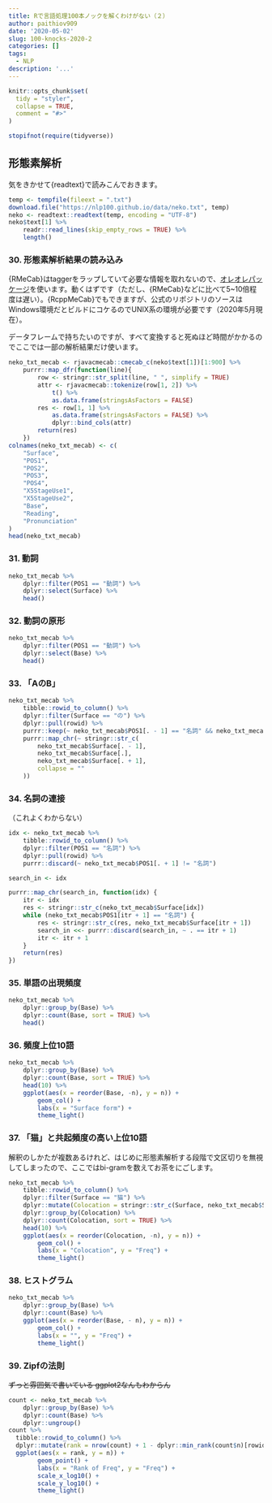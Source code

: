 ```yaml
---
title: Rで言語処理100本ノックを解くわけがない（２）
author: paithiov909
date: '2020-05-02'
slug: 100-knocks-2020-2
categories: []
tags:
  - NLP
description: '...'
---
```


```r
knitr::opts_chunk$set(
  tidy = "styler",
  collapse = TRUE,
  comment = "#>"
)

stopifnot(require(tidyverse))
```

## 形態素解析

気をきかせて{readtext}で読みこんでおきます。

```r
temp <- tempfile(fileext = ".txt")
download.file("https://nlp100.github.io/data/neko.txt", temp)
neko <- readtext::readtext(temp, encoding = "UTF-8")
neko$text[1] %>%
    readr::read_lines(skip_empty_rows = TRUE) %>%
    length()
```

### 30. 形態素解析結果の読み込み

{RMeCab}はtaggerをラップしていて必要な情報を取れないので、[オレオレパッケージ](https://paithiov909.github.io/rjavacmecab/)を使います。動くはずです（ただし、{RMeCab}などに比べて5~10倍程度は遅い）。{RcppMeCab}でもできますが、公式のリポジトリのソースはWindows環境だとビルドにコケるのでUNIX系の環境が必要です（2020年5月現在）。

データフレームで持ちたいのですが、すべて変換すると死ぬほど時間がかかるのでここでは一部の解析結果だけ使います。

```r
neko_txt_mecab <- rjavacmecab::cmecab_c(neko$text[1])[1:900] %>%
    purrr::map_dfr(function(line){
        row <- stringr::str_split(line, " ", simplify = TRUE)
        attr <- rjavacmecab::tokenize(row[1, 2]) %>%
            t() %>%
            as.data.frame(stringsAsFactors = FALSE)
        res <- row[1, 1] %>%
            as.data.frame(stringsAsFactors = FALSE) %>%
            dplyr::bind_cols(attr)
        return(res)
    })
colnames(neko_txt_mecab) <- c(
    "Surface",
    "POS1",
    "POS2",
    "POS3",
    "POS4",
    "X5StageUse1",
    "X5StageUse2",
    "Base",
    "Reading",
    "Pronunciation"
)
head(neko_txt_mecab)
```

### 31. 動詞

```r
neko_txt_mecab %>%
    dplyr::filter(POS1 == "動詞") %>%
    dplyr::select(Surface) %>%
    head()
```

### 32. 動詞の原形

```r
neko_txt_mecab %>%
    dplyr::filter(POS1 == "動詞") %>%
    dplyr::select(Base) %>%
    head()
```

### 33. 「AのB」

```r
neko_txt_mecab %>%
    tibble::rowid_to_column() %>%
    dplyr::filter(Surface == "の") %>%
    dplyr::pull(rowid) %>%
    purrr::keep(~ neko_txt_mecab$POS1[. - 1] == "名詞" && neko_txt_mecab$POS1[. + 1] == "名詞") %>%
    purrr::map_chr(~ stringr::str_c(
        neko_txt_mecab$Surface[. - 1],
        neko_txt_mecab$Surface[.],
        neko_txt_mecab$Surface[. + 1],
        collapse = ""
    ))
```

### 34. 名詞の連接

（これよくわからない）

```r
idx <- neko_txt_mecab %>%
    tibble::rowid_to_column() %>%
    dplyr::filter(POS1 == "名詞") %>%
    dplyr::pull(rowid) %>%
    purrr::discard(~ neko_txt_mecab$POS1[. + 1] != "名詞")

search_in <- idx

purrr::map_chr(search_in, function(idx) {
    itr <- idx
    res <- stringr::str_c(neko_txt_mecab$Surface[idx])
    while (neko_txt_mecab$POS1[itr + 1] == "名詞") {
        res <- stringr::str_c(res, neko_txt_mecab$Surface[itr + 1])
        search_in <<- purrr::discard(search_in, ~ . == itr + 1)
        itr <- itr + 1
    }
    return(res)
})
```

### 35. 単語の出現頻度

```r
neko_txt_mecab %>%
    dplyr::group_by(Base) %>%
    dplyr::count(Base, sort = TRUE) %>%
    head()
```

### 36. 頻度上位10語

```r
neko_txt_mecab %>%
    dplyr::group_by(Base) %>%
    dplyr::count(Base, sort = TRUE) %>%
    head(10) %>%
    ggplot(aes(x = reorder(Base, -n), y = n)) +
        geom_col() +
        labs(x = "Surface form") +
        theme_light()
```

### 37. 「猫」と共起頻度の高い上位10語

解釈のしかたが複数あるけれど、はじめに形態素解析する段階で文区切りを無視してしまったので、ここではbi-gramを数えてお茶をにごします。

```r
neko_txt_mecab %>%
    tibble::rowid_to_column() %>%
    dplyr::filter(Surface == "猫") %>%
    dplyr::mutate(Colocation = stringr::str_c(Surface, neko_txt_mecab$Surface[rowid + 1], sep = " - ")) %>%
    dplyr::group_by(Colocation) %>%
    dplyr::count(Colocation, sort = TRUE) %>%
    head(10) %>%
    ggplot(aes(x = reorder(Colocation, -n), y = n)) +
        geom_col() +
        labs(x = "Colocation", y = "Freq") +
        theme_light()
```

### 38. ヒストグラム

```r
neko_txt_mecab %>%
    dplyr::group_by(Base) %>%
    dplyr::count(Base) %>%
    ggplot(aes(x = reorder(Base, - n), y = n)) +
        geom_col() +
        labs(x = "", y = "Freq") + 
        theme_light()
```

### 39. Zipfの法則

~~ずっと雰囲気で書いている ggplot2なんもわからん~~

```r
count <- neko_txt_mecab %>%
    dplyr::group_by(Base) %>%
    dplyr::count(Base) %>%
    dplyr::ungroup()
count %>%
  tibble::rowid_to_column() %>%
  dplyr::mutate(rank = nrow(count) + 1 - dplyr::min_rank(count$n)[rowid]) %>%
  ggplot(aes(x = rank, y = n)) +
        geom_point() +
        labs(x = "Rank of Freq", y = "Freq") +
        scale_x_log10() +
        scale_y_log10() +
        theme_light()
```

